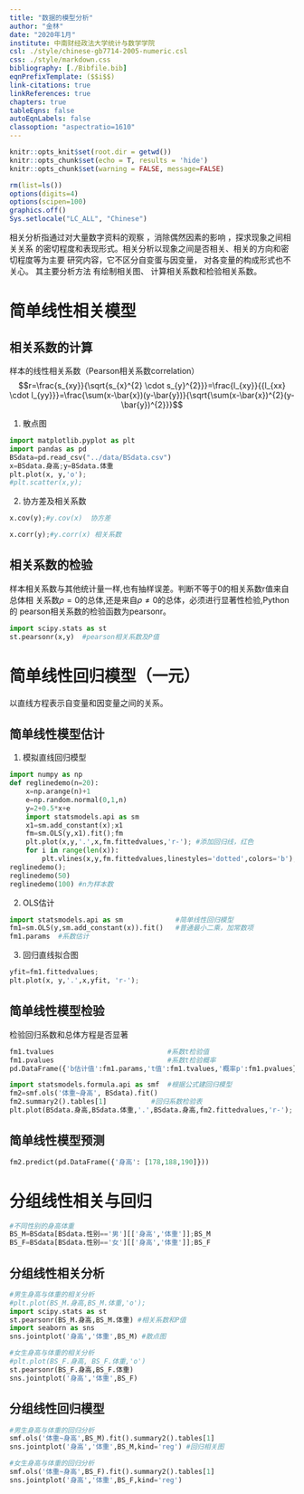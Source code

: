 ```yaml
---
title: "数据的模型分析"
author: "金林"
date: "2020年1月"
institute: 中南财经政法大学统计与数学学院
csl: ./style/chinese-gb7714-2005-numeric.csl
css: ./style/markdown.css
bibliography: [./Bibfile.bib]
eqnPrefixTemplate: ($$i$$)
link-citations: true
linkReferences: true
chapters: true
tableEqns: false
autoEqnLabels: false
classoption: "aspectratio=1610"
---
```




```r
knitr::opts_knit$set(root.dir = getwd())
knitr::opts_chunk$set(echo = T, results = 'hide')
knitr::opts_chunk$set(warning = FALSE, message=FALSE)
```

```r
rm(list=ls())
options(digits=4)
options(scipen=100)
graphics.off()
Sys.setlocale("LC_ALL", "Chinese")
```

相关分析指通过对大量数字资料的观察 ，消除偶然因素的影响 ，探求现象之间相关关系
的密切程度和表现形式。相关分析以现象之间是否相关、相关的方向和密切程度等为主要
研究内容，它不区分自变蛋与因变量， 对各变量的构成形式也不关心。 其主要分析方法
有绘制相关图、 计算相关系数和检验相关系数。

# 简单线性相关模型
## 相关系数的计算
样本的线性相关系数（Pearson相关系数correlation）
$$r=\frac{s_{xy}}{\sqrt{s_{x}^{2} \cdot s_{y}^{2}}}=\frac{l_{xy}}{{l_{xx} \cdot l_{yy}}}=\frac{\sum(x-\bar{x})(y-\bar{y})}{\sqrt{\sum(x-\bar{x})^{2}(y-\bar{y})^{2}}}$$

1. 散点图
```python
import matplotlib.pyplot as plt
import pandas as pd
BSdata=pd.read_csv("../data/BSdata.csv")
x=BSdata.身高;y=BSdata.体重
plt.plot(x, y,'o'); 
#plt.scatter(x,y);
```
2. 协方差及相关系数
```python
x.cov(y);#y.cov(x)  协方差

x.corr(y);#y.corr(x) 相关系数
```

## 相关系数的检验
样本相关系数与其他统计量一样,也有抽样误差。判断不等于0的相关系数r值来自总体相
关系数$\rho=0$的总体,还是来自$\rho\neq0$的总体，必须进行显著性检验,Python的
pearson相关系数的检验函数为pearsonr。 

```python
import scipy.stats as st 
st.pearsonr(x,y)  #pearson相关系数及P值
```

# 简单线性回归模型（一元）
以直线方程表示自变量和因变量之间的关系。

## 简单线性模型估计 
1. 模拟直线回归模型
```python
import numpy as np
def reglinedemo(n=20):
    x=np.arange(n)+1
    e=np.random.normal(0,1,n)
    y=2+0.5*x+e
    import statsmodels.api as sm
    x1=sm.add_constant(x);x1
    fm=sm.OLS(y,x1).fit();fm
    plt.plot(x,y,'.',x,fm.fittedvalues,'r-'); #添加回归线，红色
    for i in range(len(x)):
        plt.vlines(x,y,fm.fittedvalues,linestyles='dotted',colors='b');
reglinedemo();
reglinedemo(50) 
reglinedemo(100) #n为样本数
```
2. OLS估计
```python
import statsmodels.api as sm             #简单线性回归模型
fm1=sm.OLS(y,sm.add_constant(x)).fit()   #普通最小二乘，加常数项
fm1.params  #系数估计
```
3. 回归直线拟合图
```python
yfit=fm1.fittedvalues;
plt.plot(x, y,'.',x,yfit, 'r-');
```
 
## 简单线性模型检验
检验回归系数和总体方程是否显著

```python
fm1.tvalues                            #系数t检验值
fm1.pvalues                            #系数t检验概率
pd.DataFrame({'b估计值':fm1.params,'t值':fm1.tvalues,'概率p':fm1.pvalues})
```

```python
import statsmodels.formula.api as smf  #根据公式建回归模型
fm2=smf.ols('体重~身高', BSdata).fit()
fm2.summary2().tables[1]           #回归系数检验表
plt.plot(BSdata.身高,BSdata.体重,'.',BSdata.身高,fm2.fittedvalues,'r-');
```

## 简单线性模型预测 
```python
fm2.predict(pd.DataFrame({'身高': [178,188,190]}))
```

# 分组线性相关与回归 
```python
#不同性别的身高体重
BS_M=BSdata[BSdata.性别=='男'][['身高','体重']];BS_M 
BS_F=BSdata[BSdata.性别=='女'][['身高','体重']];BS_F 
```

## 分组线性相关分析

```python
#男生身高与体重的相关分析 
#plt.plot(BS_M.身高,BS_M.体重,'o');
import scipy.stats as st
st.pearsonr(BS_M.身高,BS_M.体重) #相关系数和P值
import seaborn as sns
sns.jointplot('身高','体重',BS_M) #散点图
```

```python
#女生身高与体重的相关分析 
#plt.plot(BS_F.身高, BS_F.体重,'o')
st.pearsonr(BS_F.身高,BS_F.体重)
sns.jointplot('身高','体重',BS_F)
```

## 分组线性回归模型 
```python
#男生身高与体重的回归分析
smf.ols('体重~身高',BS_M).fit().summary2().tables[1] 
sns.jointplot('身高','体重',BS_M,kind='reg') #回归相关图
```

```python
#女生身高与体重的回归分析
smf.ols('体重~身高',BS_F).fit().summary2().tables[1]
sns.jointplot('身高','体重',BS_F,kind='reg')
```
